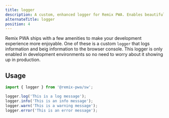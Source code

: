 ```yaml
---
title: logger
description: A custom, enhanced logger for Remix PWA. Enables beautiful logging in the browser console in only development environments.
alternateTitle: logger
position: 4
---
```






Remix PWA ships with a few amenities to make your development experience more enjoyable. One of these is a custom `logger` that
logs information and beig information to the browser console. This logger is only enabled in development environments so no need to worry
about it showing up in production.

## Usage

```js
import { logger } from '@remix-pwa/sw';

logger.log('This is a log message');
logger.info('This is an info message');
logger.warn('This is a warning message');
logger.error('This is an error message');
```